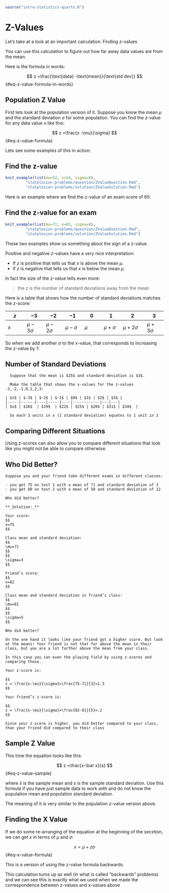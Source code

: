 ```r
source("intro-statistics-quarto.R")
```
# Z-Values {#zvalues}

Let's take at a look at an important calculation: Finding $z$-values

You can use this calculation to figure out how far away data values are from the mean:

Here is the formula in words:

$$
z =\frac{\text{data} -\text{mean}}{\text{std dev}}
$$ {#eq-z-value-formula-in-words}


## Population Z Value

First lets look at the population version of it. Suppose you know the mean $\mu$ and the standard deviation $\sigma$ for some population. You can find the $z$-value for any data value $x$ like this:

$$
z =\frac{x -\mu}{\sigma}
$$ {#eq-z-value-formula}

Lets see some examples of this in action:


:::{#exm-find-the-z-value}
## Find the z-value
```r
knit_example(list(mu=52, x=54, sigma=8), 
	     "statplosion-problems/question/ZValueQuestion.Rmd", 
	     "statplosion-problems/solution/ZValueSolution.Rmd")
```
:::


Here is an example where we find the z-value of an exam score of $65$:

:::{#exm-find-the-z-value-for-an-exam}
## Find the z-value for an exam
```r
knit_example(list(mu=72, x=65, sigma=8), 
	     "statplosion-problems/question/ZValueQuestion.Rmd", 
	     "statplosion-problems/solution/ZValueSolution.Rmd")
```
:::

These two examples show us something about the sign of a z-value.

Positive and negative $z$-values have a very nice interpretation:

- If $z$ is positive that tells us that $x$ is above the mean $\mu$.
- If $z$ is negative that tells us that $x$ is below the mean $\mu$.

In fact the size of the z-value tells even more:

> the $z$ is the number of standard deviations away from the mean

Here is a table that shows how the number of standard deviations matches the z-score:

| $z$ | $-3$ | $-2$ | $-1$ | $0$  | $1$ | $2$ | $3$ |
|----|----|----|----|----|----|-----|----|
| $x$ | $\mu-3\sigma$  | $\mu-2\sigma$  | $\mu-\sigma$ | $\mu$ | $\mu+\sigma$ | $\mu+2\sigma$ | $\mu+3\sigma$ |

So when we add another $\sigma$ to the x-value, that corresponds to increasing the z-value by 1:


:::{#exm-number-of-standard-deviations}
## Number of Standard Deviations
```asis
  Suppose that the mean is $25$ and standard deviation is $3$.

  Make the table that shows the x-values for the z-values -3,-2,-1,0,1,2,3:

| $z$ | $-3$ | $-2$ | $-1$ | $0$ | $1$ | $2$ | $3$ |
|-----|------|----|-----|----|------------|---|---|
| $x$ | $16$  | $19$  | $22$ | $25$ | $28$ | $31$ | $34$  |

  So each 3 units in x (1 standard deviation) equates to 1 unit in z
```
$$ \tag*{$\blacksquare$} $$
:::


## Comparing Different Situations

Using z-scores can also allow you to compare different situations that look like you might not be able to compare otherwise.


:::{#exm-who-did-better}
## Who Did Better?
```asis
Suppose you and your friend take different exams in different classes:

- you get 75 on test 1 with a mean of 71 and standard deviation of 3
- you get 80 on test 2 with a mean of 50 and standard deviation of 12

Who did better?

**_Solution:_**

Your score:
$$
x=75
$$

Class mean and standard deviation:
$$
\mu=71
$$
$$
\sigma=3
$$

Friend’s score:
$$
x=82
$$

Class mean and standard deviation in friend’s class:
$$
\mu=81
$$
$$
\sigma=5
$$

Who did better?

On the one hand it looks like your friend got a higher score. But look at the means! Your friend is not that far above the mean in their class, but you are a lot farther above the mean from your class.

In this case you can even the playing field by using z-scores and comparing those.

Your z-score is:

$$
z = \frac{x-\mu}{\sigma}=\frac{75-71}{3}=1.3
$$

Your friend’s z-score is:

$$
z = \frac{x-\mu}{\sigma}=\frac{82-81}{5}=.2
$$

Since your z-score is higher, you did better compared to your class, than your friend did compared to their class
```
$$ \tag*{$\blacksquare$} $$
:::

## Sample Z Value

This time the equation looks like this:

$$
z =\frac{x-\bar x}{s}
$$ {#eq-z-value-sample}

where $\bar x$ is the sample mean and $s$ is the sample standard deviation. Use this formula if you have just sample data to work with and do not know the population mean and population standard deviation.

The meaning of it is very similar to the population z-value version above.

## Finding the X Value

If we do some re-arranging of the equation at the beginning of the secxtion, we can get $x$ in terms of $\mu$ and $\sigma$:

$$
x =\mu + z\sigma
$$ {#eq-x-value-formula}

This is a version of using the $z$-value formula backwards.

This calculation turns up as well (in what is called \"backwards\" problems) and we can see this is exactly what we used when we made the correspondence between z-values and x-values above
